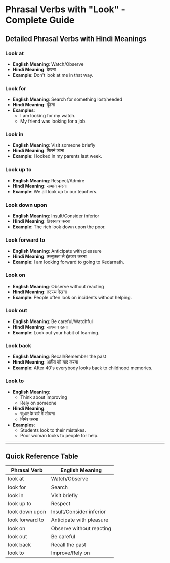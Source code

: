 # Phrasal Verbs with "Look" - Complete Guide

## Detailed Phrasal Verbs with Hindi Meanings

### Look at
- **English Meaning**: Watch/Observe
- **Hindi Meaning**: देखना
- **Example**: Don't look at me in that way.

### Look for
- **English Meaning**: Search for something lost/needed
- **Hindi Meaning**: ढूँढना
- **Examples**:
  - I am looking for my watch.
  - My friend was looking for a job.

### Look in
- **English Meaning**: Visit someone briefly
- **Hindi Meaning**: मिलने जाना
- **Example**: I looked in my parents last week.

### Look up to
- **English Meaning**: Respect/Admire
- **Hindi Meaning**: सम्मान करना
- **Example**: We all look up to our teachers.

### Look down upon
- **English Meaning**: Insult/Consider inferior
- **Hindi Meaning**: तिरस्कार करना
- **Example**: The rich look down upon the poor.

### Look forward to
- **English Meaning**: Anticipate with pleasure
- **Hindi Meaning**: उत्सुकता से इंतज़ार करना
- **Example**: I am looking forward to going to Kedarnath.

### Look on
- **English Meaning**: Observe without reacting
- **Hindi Meaning**: तटस्थ देखना
- **Example**: People often look on incidents without helping.

### Look out
- **English Meaning**: Be careful/Watchful
- **Hindi Meaning**: सावधान रहना
- **Example**: Look out your habit of learning.

### Look back
- **English Meaning**: Recall/Remember the past
- **Hindi Meaning**: अतीत को याद करना
- **Example**: After 40's everybody looks back to childhood memories.

### Look to
- **English Meaning**:
  - Think about improving
  - Rely on someone
- **Hindi Meaning**:
  - सुधार के बारे में सोचना
  - निर्भर करना
- **Examples**:
  - Students look to their mistakes.
  - Poor woman looks to people for help.


---

## Quick Reference Table

| Phrasal Verb      | English Meaning                      |
|-------------------|--------------------------------------|
| look at           | Watch/Observe                       |
| look for          | Search                              |
| look in           | Visit briefly                       |
| look up to        | Respect                             |
| look down upon    | Insult/Consider inferior            |
| look forward to   | Anticipate with pleasure            |
| look on           | Observe without reacting            |
| look out          | Be careful                          |
| look back         | Recall the past                     |
| look to           | Improve/Rely on                     |
